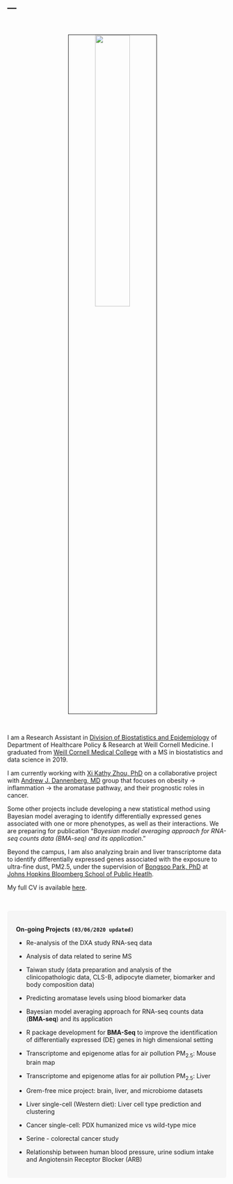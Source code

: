 ---
---

<link rel="stylesheet" href="styles.css" type="text/css">

<br>

<p align="center">
<img src="images/taehoonh.jpg" style="width:40%; border:1px solid; margin-right: 20px" align="center">
</p>
<br>


I am a Research Assistant in [Division of Biostatistics and Epidemiology](https://hpr.weill.cornell.edu/research-collaboration/our-divisions/biostatistics) of Department of Healthcare Policy & Research at Weill Cornell Medicine. I graduated from [Weill Cornell Medical College](https://weill.cornell.edu/) with a MS in biostatistics and data science in 2019.

I am currently working with [Xi Kathy Zhou, PhD](https://gradschool.weill.cornell.edu/faculty/xi-kathy-zhou) on a collaborative project with [Andrew J. Dannenberg, MD](https://research.cornell.edu/researchers/andrew-j-dannenberg) group that focuses on obesity → inflammation → the aromatase pathway, and their prognostic roles in cancer. 

Some other projects include developing a new statistical method using Bayesian model averaging to identify differentially expressed genes associated with one or more phenotypes, as well as their interactions. We are preparing for publication "*Bayesian model averaging approach for RNA-seq counts data (BMA-seq) and its application*."

Beyond the campus, I am also analyzing brain and liver transcriptome data to identify differentially expressed genes associated with the exposure to ultra-fine dust, PM2.5, under the supervision of [Bongsoo Park, PhD](https://www.linkedin.com/in/bongsoo-park-678b0416/) at [Johns Hopkins Bloomberg School of Public Heatlh](https://www.jhsph.edu/).

My full CV is available [here](./files/TaehoonHa_CV_2019.pdf).



<br>



<style>
div.box { background-color:#F6F6F6; border-radius: 5px; padding: 20px;}
</style>
<div class = "box">
<strong>On-going Projects `(03/06/2020 updated)` </strong> <br>

- Re-analysis of the DXA study RNA-seq data
- Analysis of data related to serine MS
- Taiwan study (data preparation and analysis of the clinicopathologic data, CLS-B, adipocyte diameter, biomarker and body composition data)
- Predicting aromatase levels using blood biomarker data

- Bayesian model averaging approach for RNA-seq counts data (**BMA-seq**) and its application
- R package development for **BMA-Seq** to improve the identification of differentially expressed (DE) genes in high dimensional setting

- Transcriptome and epigenome atlas for air pollution $\text{PM}_{2.5}$: Mouse brain map
- Transcriptome and epigenome atlas for air pollution $\text{PM}_{2.5}$: Liver
- Grem-free mice project: brain, liver, and microbiome datasets
- Liver single-cell (Western diet): Liver cell type prediction and clustering
- Cancer single-cell: PDX humanized mice vs wild-type mice

- Serine - colorectal cancer study
- Relationship between human blood pressure, urine sodium intake and Angiotensin Receptor Blocker (ARB)

</div>
